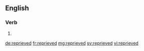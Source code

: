 ==English==

===Verb===
{{head|en|verb form}}

# {{en-past of|reprieve}}

[[de:reprieved]]
[[fr:reprieved]]
[[mg:reprieved]]
[[sv:reprieved]]
[[vi:reprieved]]